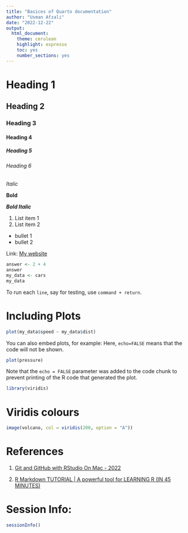 ```yaml
---
title: "Basices of Quarto documentation"
author: "Usman Afzali"
date: "2022-12-22"
output: 
  html_document: 
    theme: cerulean
    highlight: espresso
    toc: yes
    number_sections: yes
---
```


# Heading 1

## Heading 2

### Heading 3

#### Heading 4

##### Heading 5

###### Heading 6

*Italic*

**Bold**

***Bold Italic***

1.  List item 1
2.  List item 2

-   bullet 1
-   bullet 2

Link: [My website](https://www.usmanafzali.com)

```r
answer <- 2 + 4
answer
my_data <- cars
my_data
```

To run each `line`, say for testing, use `command + return`.

# Including Plots

```r
plot(my_data$speed ~ my_data$dist)
```

You can also embed plots, for example: Here, `echo=FALSE` means that the code will not be shown.

```r
plot(pressure)
```

Note that the `echo = FALSE` parameter was added to the code chunk to prevent printing of the R code that generated the plot.

```r
library(viridis)
```

# Viridis colours

```r
image(volcano, col = viridis(200, option = "A"))
```

# References

1.  [Git and GitHub with RStudio On Mac - 2022](https://github.com/usman-afzali/Git-GitHub-Mac-2022)

2.  [R Markdown TUTORIAL \| A powerful tool for LEARNING R (IN 45 MINUTES)](https://youtu.be/K418swtFnik)

# Session Info:

```r
sessionInfo()
```
